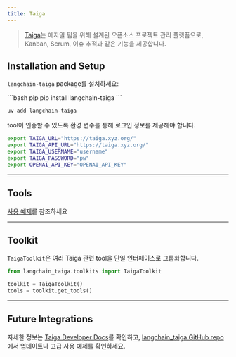 ```yaml
---
title: Taiga
---
```


> [Taiga](https://docs.taiga.io/)는 애자일 팀을 위해 설계된 오픈소스 프로젝트 관리 플랫폼으로, Kanban, Scrum, 이슈 추적과 같은 기능을 제공합니다.

## Installation and Setup

`langchain-taiga` package를 설치하세요:

<CodeGroup>
```bash pip
pip install langchain-taiga
```

```bash uv
uv add langchain-taiga
```
</CodeGroup>

tool이 인증할 수 있도록 환경 변수를 통해 로그인 정보를 제공해야 합니다.

```bash
export TAIGA_URL="https://taiga.xyz.org/"
export TAIGA_API_URL="https://taiga.xyz.org/"
export TAIGA_USERNAME="username"
export TAIGA_PASSWORD="pw"
export OPENAI_API_KEY="OPENAI_API_KEY"
```


---

## Tools

[사용 예제](/oss/integrations/tools/taiga)를 참조하세요

---

## Toolkit

`TaigaToolkit`은 여러 Taiga 관련 tool을 단일 인터페이스로 그룹화합니다.

```python
from langchain_taiga.toolkits import TaigaToolkit

toolkit = TaigaToolkit()
tools = toolkit.get_tools()

```

---

## Future Integrations


자세한 정보는 [Taiga Developer Docs](https://docs.taiga.io/)를 확인하고, [langchain_taiga GitHub repo](https://github.com/Shikenso-Analytics/langchain-taiga)에서 업데이트나 고급 사용 예제를 확인하세요.
```